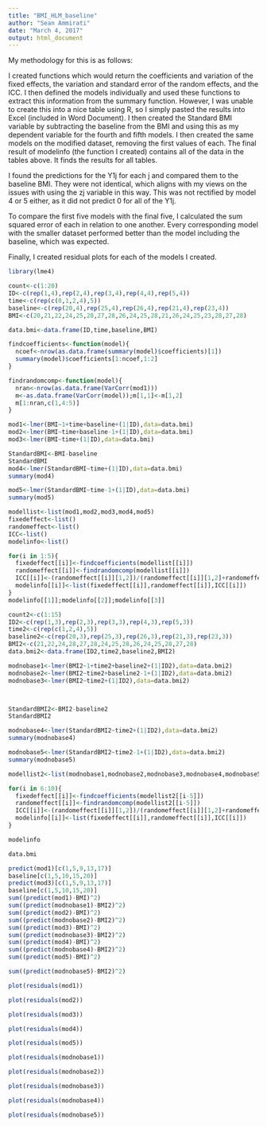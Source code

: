 ```yaml
---
title: "BMI_HLM_baseline"
author: "Sean Ammirati"
date: "March 4, 2017"
output: html_document
---
```




My methodology for this is as follows: 
  
I created functions which would return the coefficients and variation of the fixed effects, the variation and standard error of the random effects, and the ICC. I then defined the models individually and used these functions to extract this information from the summary function. However, I was unable to create this into a nice table using R, so I simply pasted the results into Excel (included in Word Document). 
I then created the Standard BMI variable by subtracting the baseline from the BMI and using this as my dependent variable for the fourth and fifth models.  I then created the same models on the modified dataset, removing the first values of each. The final result of modelinfo (the function I created) contains all of the data in the tables above. It finds the results for all tables.  

I found the predictions for the Y1j for each j and compared them to the baseline BMI. They were not identical, which aligns with my views on the issues with using the zj variable in this way. This was not rectified by model 4 or 5 either, as it did not predict 0 for all of the Y1j. 

To compare the first five models with the final five, I calculated the sum squared error of each in relation to one another. Every corresponding model with the smaller dataset performed better than the model including the baseline, which was expected. 

Finally, I created residual plots for each of the models I created. 
```r
library(lme4)

count<-c(1:20)
ID<-c(rep(1,4),rep(2,4),rep(3,4),rep(4,4),rep(5,4))
time<-c(rep(c(0,1,2,4),5))
baseline<-c(rep(20,4),rep(25,4),rep(26,4),rep(21,4),rep(23,4))
BMI<-c(20,21,22,24,25,28,27,28,26,24,25,28,21,26,24,25,23,28,27,28)

data.bmi<-data.frame(ID,time,baseline,BMI)

findcoefficients<-function(model){
  ncoef<-nrow(as.data.frame(summary(model)$coefficients)[1])
  summary(model)$coefficients[1:ncoef,1:2]
}

findrandomcomp<-function(model){
  nran<-nrow(as.data.frame(VarCorr(mod1)))
  m<-as.data.frame(VarCorr(model));m[1,1]<-m[1,2]
  m[1:nran,c(1,4:5)]
}

mod1<-lmer(BMI~1+time+baseline+(1|ID),data=data.bmi)
mod2<-lmer(BMI~time+baseline-1+(1|ID),data=data.bmi)
mod3<-lmer(BMI~time+(1|ID),data=data.bmi)

StandardBMI<-BMI-baseline
StandardBMI
mod4<-lmer(StandardBMI~time+(1|ID),data=data.bmi)
summary(mod4)

mod5<-lmer(StandardBMI~time-1+(1|ID),data=data.bmi)
summary(mod5)

modellist<-list(mod1,mod2,mod3,mod4,mod5)
fixedeffect<-list()
randomeffect<-list()
ICC<-list()
modelinfo<-list()

for(i in 1:5){
  fixedeffect[[i]]<-findcoefficients(modellist[[i]])
  randomeffect[[i]]<-findrandomcomp(modellist[[i]])
  ICC[[i]]<-(randomeffect[[i]][1,2])/(randomeffect[[i]][1,2]+randomeffect[[i]][2,2])
  modelinfo[[i]]<-list(fixedeffect[[i]],randomeffect[[i]],ICC[[i]])
}
modelinfo[[1]];modelinfo[[2]];modelinfo[[3]]

count2<-c(1:15)
ID2<-c(rep(1,3),rep(2,3),rep(3,3),rep(4,3),rep(5,3))
time2<-c(rep(c(1,2,4),5))
baseline2<-c(rep(20,3),rep(25,3),rep(26,3),rep(21,3),rep(23,3))
BMI2<-c(21,22,24,28,27,28,24,25,28,26,24,25,28,27,28)
data.bmi2<-data.frame(ID2,time2,baseline2,BMI2)

modnobase1<-lmer(BMI2~1+time2+baseline2+(1|ID2),data=data.bmi2)
modnobase2<-lmer(BMI2~time2+baseline2-1+(1|ID2),data=data.bmi2)
modnobase3<-lmer(BMI2~time2+(1|ID2),data=data.bmi2)



StandardBMI2<-BMI2-baseline2
StandardBMI2

modnobase4<-lmer(StandardBMI2~time2+(1|ID2),data=data.bmi2)
summary(modnobase4)

modnobase5<-lmer(StandardBMI2~time2-1+(1|ID2),data=data.bmi2)
summary(modnobase5)

modellist2<-list(modnobase1,modnobase2,modnobase3,modnobase4,modnobase5)

for(i in 6:10){
  fixedeffect[[i]]<-findcoefficients(modellist2[[i-5]])
  randomeffect[[i]]<-findrandomcomp(modellist2[[i-5]])
  ICC[[i]]<-(randomeffect[[i]][1,2])/(randomeffect[[i]][1,2]+randomeffect[[i]][2,2])
  modelinfo[[i]]<-list(fixedeffect[[i]],randomeffect[[i]],ICC[[i]])
}

modelinfo

data.bmi

predict(mod1)[c(1,5,9,13,17)]
baseline[c(1,5,10,15,20)]
predict(mod3)[c(1,5,9,13,17)]
baseline[c(1,5,10,15,20)]
sum((predict(mod1)-BMI)^2)
sum((predict(modnobase1)-BMI2)^2)
sum((predict(mod2)-BMI)^2)
sum((predict(modnobase2)-BMI2)^2)
sum((predict(mod3)-BMI)^2)
sum((predict(modnobase3)-BMI2)^2)
sum((predict(mod4)-BMI)^2)
sum((predict(modnobase4)-BMI2)^2)
sum((predict(mod5)-BMI)^2)

sum((predict(modnobase5)-BMI2)^2)

plot(residuals(mod1))

plot(residuals(mod2))

plot(residuals(mod3))

plot(residuals(mod4))

plot(residuals(mod5))

plot(residuals(modnobase1))

plot(residuals(modnobase2))

plot(residuals(modnobase3))

plot(residuals(modnobase4))

plot(residuals(modnobase5))
```